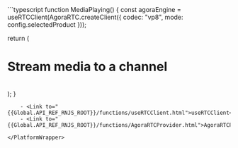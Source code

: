 <PlatformWrapper platform="react-js">
```typescript
function MediaPlaying() {
  const agoraEngine = useRTCClient(AgoraRTC.createClient({ codec: "vp8", mode: config.selectedProduct }));

  return (
    <div>
      <h1>Stream media to a channel</h1>
      <AgoraRTCProvider client={agoraEngine}>
        <AuthenticationWorkflowManager>
          <MediaPlayingComponent />
        </AuthenticationWorkflowManager>     
       </AgoraRTCProvider>
    </div>
  );
}
```
    - <Link to="{{Global.API_REF_RNJS_ROOT}}/functions/useRTCClient.html">useRTCClient</Link>
    - <Link to="{{Global.API_REF_RNJS_ROOT}}/functions/AgoraRTCProvider.html">AgoraRTCProvider</Link>

</PlatformWrapper>